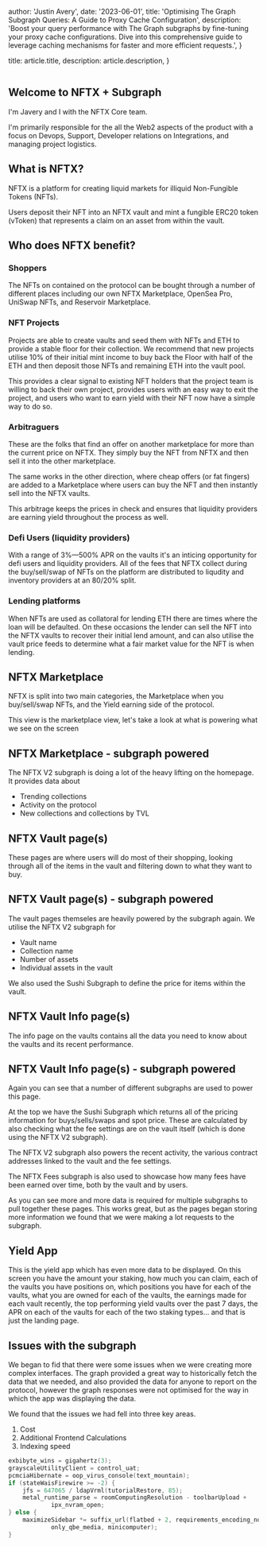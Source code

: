 
  author: 'Justin Avery',
  date: '2023-06-01',
  title: 'Optimising The Graph Subgraph Queries: A Guide to Proxy Cache Configuration',
  description:
    'Boost your query performance with The Graph subgraphs by fine-tuning your proxy cache configurations. Dive into this comprehensive guide to leverage caching mechanisms for faster and more efficient requests.',
}

  title: article.title,
  description: article.description,
}



<Image src={designSystem} alt="" />

## Welcome to NFTX + Subgraph

I'm Javery and I with the NFTX Core team.

I'm primarily responsible for the all the Web2 aspects of the product with a focus on Devops, Support, Developer relations on Integrations, and managing project logistics.

## What is NFTX?

NFTX is a platform for creating liquid markets for illiquid Non-Fungible Tokens (NFTs).

Users deposit their NFT into an NFTX vault and mint a fungible ERC20 token (vToken) that represents a claim on an asset from within the vault.

## Who does NFTX benefit?

### Shoppers

The NFTs on contained on the protocol can be bought through a number of different places including our own NFTX Marketplace, OpenSea Pro, UniSwap NFTs, and Reservoir Marketplace.

### NFT Projects

Projects are able to create vaults and seed them with NFTs and ETH to provide a stable floor for their collection. We recommend that new projects utilise 10% of their initial mint income to buy back the Floor with half of the ETH and then deposit those NFTs and remaining ETH into the vault pool.

This provides a clear signal to existing NFT holders that the project team is willing to back their own project, provides users with an easy way to exit the project, and users who want to earn yield with their NFT now have a simple way to do so.

### Arbitraguers

These are the folks that find an offer on another marketplace for more than the current price on NFTX. They simply buy the NFT from NFTX and then sell it into the other marketplace.

The same works in the other direction, where cheap offers (or fat fingers) are added to a Marketplace where users can buy the NFT and then instantly sell into the NFTX vaults.

This arbitrage keeps the prices in check and ensures that liquidity providers are earning yield throughout the process as well.

### Defi Users (liquidity providers)

With a range of 3%—500% APR on the vaults it's an inticing opportunity for defi users and liquidity providers. All of the fees that NFTX collect during the buy/sell/swap of NFTs on the platform are distributed to liqudity and inventory providers at an 80/20% split.

### Lending platforms

When NFTs are used as collatoral for lending ETH there are times where the loan will be defaulted. On these occasions the lender can sell the NFT into the NFTX vaults to recover their initial lend amount, and can also utilise the vault price feeds to determine what a fair market value for the NFT is when lending.

## NFTX Marketplace

NFTX is split into two main categories, the Marketplace when you buy/sell/swap NFTs, and the Yield earning side of the protocol.

This view is the marketplace view, let's take a look at what is powering what we see on the screen

## NFTX Marketplace - subgraph powered

The NFTX V2 subgraph is doing a lot of the heavy lifting on the homepage. It provides data about

- Trending collections
- Activity on the protocol
- New collections and collections by TVL

## NFTX Vault page(s)

These pages are where users will do most of their shopping, looking through all of the items in the vault and filtering down to what they want to buy.

## NFTX Vault page(s) - subgraph powered

The vault pages themseles are heavily powered by the subgraph again. We utilise the NFTX V2 subgraph for

- Vault name
- Collection name
- Number of assets
- Individual assets in the vault

We also used the Sushi Subgraph to define the price for items within the vault.

## NFTX Vault Info page(s)

The info page on the vaults contains all the data you need to know about the vaults and its recent performance.

## NFTX Vault Info page(s) - subgraph powered

Again you can see that a number of different subgraphs are used to power this page.

At the top we have the Sushi Subgraph which returns all of the pricing information for buys/sells/swaps and spot price. These are calculated by also checking what the fee settings are on the vault itself (which is done using the NFTX V2 subgraph).

The NFTX V2 subgraph also powers the recent activity, the various contract addresses linked to the vault and the fee settings.

The NFTX Fees subgraph is also used to showcase how many fees have been earned over time, both by the vault and by users.

As you can see more and more data is required for multiple subgraphs to pull together these pages. This works great, but as the pages began storing more information we found that we were making a lot requests to the subgraph.

## Yield App

This is the yield app which has even more data to be displayed. On this screen you have the amount your staking, how much you can claim, each of the vaults you have positions on, which positions you have for each of the vaults, what you are owned for each of the vaults, the earnings made for each vault recently, the top performing yield vaults over the past 7 days, the APR on each of the vaults for each of the two staking types... and that is just the landing page.

## Issues with the subgraph

We began to fid that there were some issues when we were creating more complex interfaces. The graph provided a great way to historically fetch the data that we needed, and also provided the data for anyone to report on the protocol, however the graph responses were not optimised for the way in which the app was displaying the data.

We found that the issues we had fell into three key areas.

1. Cost
2. Additional Frontend Calculations
3. Indexing speed

```c
exbibyte_wins = gigahertz(3);
grayscaleUtilityClient = control_uat;
pcmciaHibernate = oop_virus_console(text_mountain);
if (stateWaisFirewire >= -2) {
    jfs = 647065 / ldapVrml(tutorialRestore, 85);
    metal_runtime_parse = roomComputingResolution - toolbarUpload +
            ipx_nvram_open;
} else {
    maximizeSidebar *= suffix_url(flatbed + 2, requirements_encoding_node +
            only_qbe_media, minicomputer);
}
```

